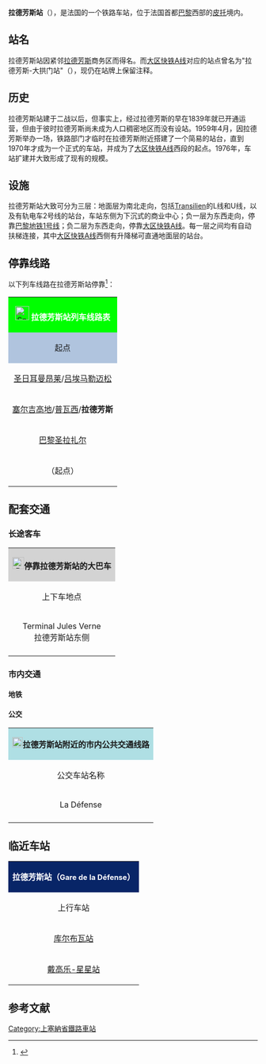 {{主条目消歧义|本文介绍的是巴黎西部的一个郊区铁路车站，关于其相邻的地铁站，请参看'''[[拉德芳斯站_(巴黎地铁)|拉德芳斯站 (巴黎地铁)]]'''}}
{{Infobox station
| name          =[[File:Sncf-logo.svg|32x32px]]<!-- 注释出：[[File:RATP.svg|32x32px]] -->拉德芳斯站<br>{{lang|fr|Gare de la Défense}}
| type          = [[法国铁路|法国铁路]]
| image = File:Gare de la Défense-2013.jpg
|image_caption = 拉德芳斯站（2013年8月）
| address       = {{FRA}}[[上塞纳省|上塞纳省]][[皮托|皮托]]
| latd          = 48
| latm          = 53
| lats          = 31
| latNS         = N
| longd         = 2
| longm         = 14
| longs         = 19
| longEW        = E
| operator = [[File:Sncf-logo.svg|32x32px]]<!-- 注释出：[[File:RATP.svg|32x32px]] -->
| coordinates_display = yes
| iso_region    = FR
| line          = 
* {{link-fr|巴黎－凡尔赛铁路|Ligne de Paris-Saint-Lazare à Versailles-Rive-Droite}}
* [[大区快铁A线|大区快铁A线]]
| platform      = 5
| tracks        = 10
| elevation = 60米
| opened        = 1959年4月
| rebuilt =
* 1970年2月20日（RER A）
* 1997年7月2日（有轨电车）
| status = 使用中
| closed        = 
| passengers= 约2745.7万人次<ref>{{Cite web|url=https://ressources.data.sncf.com/explore/dataset/frequentation-gares/?sort=voyageurs_2014|title=Fréquentation en gares en 2014|accessdate=2016-11-05|author=SNCF|date=|language=法语|publisher=SNCF Open Data|archive-date=2016-10-10|archive-url=https://web.archive.org/web/20161010215116/https://ressources.data.sncf.com/explore/dataset/frequentation-gares/?sort=voyageurs_2014|dead-url=no}}</ref>
| pass_year= 2014年
| station_type = 客运车站
| connections = 
* [[巴黎地铁1号线|巴黎地铁1号线]]
* [[RATP公交路网|巴黎城市公共交通]]
* 科隆布城市公共交通
* [[file:Noctilie_logo.svg|51x51px]]
* Flixbus
* Isilines
* Ouibus
| route_map =
| map_locator   = 
| note =
}}

'''拉德芳斯站'''（{{lang-fr|Gare de la Défense}}），是法国的一个铁路车站，位于法国首都[[巴黎|巴黎]]西部的[[皮托|皮托]]境内。

==站名==

拉德芳斯站因紧邻[[拉德芳斯|拉德芳斯]]商务区而得名。而[[大区快铁A线|大区快铁A线]]对应的站点曾名为"拉德芳斯-大拱门站"（{{lang-fr|Gare de la Défense - Grande Arche}}），现仍在站牌上保留注释。

==历史==

拉德芳斯站建于二战以后，但事实上，经过拉德芳斯的{{link-fr|巴黎－凡尔赛铁路|Ligne de Paris-Saint-Lazare à Versailles-Rive-Droite}}早在1839年就已开通运营，但由于彼时拉德芳斯尚未成为人口稠密地区而没有设站。1959年4月，因拉德芳斯举办一场{{link-fr|国际花展|Floralies internationales}}，铁路部门才临时在拉德芳斯附近搭建了一个简易的站台，直到1970年才成为一个正式的车站，并成为了[[大区快铁A线|大区快铁A线]]西段的起点。1976年，车站扩建并大致形成了现有的规模。

==设施==

拉德芳斯站大致可分为三层：地面层为南北走向，包括[[法兰西岛区域铁路|Transilien]]的L线和U线，以及有轨电车2号线的站台，车站东侧为下沉式的商业中心；负一层为东西走向，停靠[[巴黎地铁1号线|巴黎地铁1号线]]；负二层为东西走向，停靠[[大区快铁A线|大区快铁A线]]。每一层之间均有自动扶梯连接，其中[[大区快铁A线|大区快铁A线]]西侧有升降梯可直通地面层的站台。

== 停靠线路 ==

{{动态列表|最后更新时间：2016年11月6日。本章节内容仅供参考，不排除因施工或罢工而引发的临时性变更。欢迎修正和补充}}

以下列车线路在拉德芳斯站停靠<ref>{{Cite web|url=https://www.transilien.com/fr/horaires/prochains-departs|title=TRANSILIEN|accessdate=2016-11-06|author=SNCF|date=|language=法语|publisher=Transilien|archive-date=2018-08-23|archive-url=https://web.archive.org/web/20180823110554/https://www.transilien.com/fr/horaires/prochains-departs|dead-url=no}}</ref>：

{| class="wikitable"
|colspan="5" style="background:#00FF00" align="center" |[[File:Sncf-logo.svg|28x28px]] '''<font color=#FFFFFF>拉德芳斯站列车线路表</font>'''
|-
!style="background:#B0C4DE"|起点
!style="background:#B0C4DE"|上一站
!style="background:#B0C4DE"|线路
!style="background:#B0C4DE"|下一站
!style="background:#B0C4DE"|终点
|-
|[[圣日耳曼昂莱站|圣日耳曼昂莱]]/[[吕埃马勒迈松站|吕埃马勒迈松]]
|[[楠泰尔省府站|楠泰尔省府]]
| rowspan="2"|[[File:RER.svg|16x16px]][[File:Paris_RER_A_icon.svg|16x16px]]
| rowspan="2"|[[戴高乐-星星站|戴高乐-星星]]
|[[布瓦西圣雷热站|布瓦西圣雷热]]
|-
|[[塞尔吉高地站|塞尔吉高地]]/[[普瓦西站|普瓦西]]/'''拉德芳斯'''
|[[楠泰尔省府站|楠泰尔省府]]/（起点）
|[[托尔西站|托尔西]]/[[马恩拉瓦莱-谢西站|马恩拉瓦莱-谢西]]
|-
|[[巴黎圣拉扎尔站|巴黎圣拉扎尔]]
|[[巴黎圣拉扎尔站|圣拉扎尔]]/[[塞纳河畔阿涅尔站|阿涅尔]]/[[库尔布瓦站|库尔布瓦]]
|[[File:Logo_train_transilien.svg|16x16px]][[File:Logo_Paris_Transilien_ligneL.svg|16x16px]]
|[[皮托站|皮托]]/[[苏勒讷-瓦雷里安山站|苏勒讷]]/[[圣克卢站|圣克卢]]
|[[凡尔赛右岸站|凡尔赛右岸]]/[[圣农拉布雷特士-马尔利森林站|圣农拉布雷特士]]
|-
|（起点）
|（起点）
|[[File:Logo_train_transilien.svg|16x16px]][[File:Logo_Paris_Transilien_ligneU.svg|16x16px]]
|[[皮托站|皮托]]
|[[拉维利耶尔站|拉维利耶尔]]
|}

==配套交通==
===长途客车===

{| class="wikitable mw-collapsible" 
|colspan="3" align="center" style="background:#D3D3D3" |[[File:BSicon_BUS.svg|24x24px]]'''停靠拉德芳斯站的大巴车'''
|-
!align="center" |上下车地点
!align="center" |运营单位
!align="center" |主要目的地{{noteTag|name=noteA}}
|-
| rowspan="5" align="center" |Terminal Jules Verne<br>拉德芳斯站东侧
|align="center" |Flixbus{{noteTag|name=noteE}}
|[[鲁昂|鲁昂]]、[[勒阿弗尔|勒阿弗尔]]、[[卡昂|卡昂]]、[[阿夫朗什|阿夫朗什]]、[[圣马洛|圣马洛]]、[[圣米歇尔山|圣米歇尔山]]、[[乌伊斯特雷昂_(卡尔瓦多斯省)|威斯特阿姆]]、[[迪纳尔|迪纳尔]]
|-
|align="center" |Isilines{{noteTag|name=noteE}}
|[[鲁昂|鲁昂]]、[[勒阿弗尔|勒阿弗尔]]
|-
|align="center" |Ouibus{{noteTag|name=noteF}}
|[[里昂|里昂]]、[[雷恩|雷恩]]、[[里尔|里尔]]、[[图尔|图尔]]、[[波尔多|波尔多]]、[[勒阿弗尔|勒阿弗尔]]、[[圣布里厄|圣布里厄]]、[[卡昂|卡昂]]、[[多维尔|多维尔]]、[[鲁昂|鲁昂]]、[[杜埃|杜埃]]
|-
|align="center" |{{link-fr|巴黎西部巴士公司|Réseau de bus Express A14}}<br>Réseau de bus Express A14
|[[芒特拉若利|芒特拉若利]]{{noteTag|name=noteD}}、[[塞纳河畔维尔讷伊|塞纳河畔维尔讷伊]]{{noteTag|name=noteC}}、[[雷米罗|雷米罗]]{{noteTag|name=noteD}}
|-
|align="center" |[[RATP|RATP]]/[[SNCF|SNCF]]
|（''当某条铁路线施工或罢工时，RATP或SNCF可能会提供途径该线路沿途站点的大巴车''{{noteTag|name=noteB}}）
|-
|colspan="3" style="background:#FFFFFF"|{{noteFoot|1=
{{noteTag|name=noteA|1=本栏不包括可以联程中转前往的目的地}}
{{noteTag|name=noteB|1=其车票可与SNCF的同线路车票通用}}
{{noteTag|name=noteC|1=仅周一至五开行，节假日除外}}
{{noteTag|name=noteD|1=仅周一至六开行，节假日除外}}
{{noteTag|name=noteE|1=车票需提前预定，需提前15分钟到场}}
{{noteTag|name=noteF|1=车票需提前预定，需提前30分钟到场}}
}}
|}

===市内交通===

====地铁====

{{main|拉德芳斯站 (巴黎地铁)}}

====公交====

{| class="wikitable mw-collapsible" 
|colspan="3" align="center" style="background:#AFDFE4"|[[File:Bus-logo.svg|21x21px]]'''拉德芳斯站附近的市内公共交通线路'''
|-
!align="center" |公交车站名称
!align="center" |位置
!align="center" |停靠线路<ref>{{Cite web|url=http://www.ratp.fr/informer/pdf/orienter/f_plan.php?fm=pdf&loc=secteur&nompdf=secteur6|title=secteur6|accessdate=2016-11-06|author=RATP|date=|language=法语|publisher=RATP|archive-date=2017-06-08|archive-url=https://web.archive.org/web/20170608003749/http://www.ratp.fr/informer/pdf/orienter/f_plan.php?fm=pdf&loc=secteur&nompdf=secteur6|dead-url=no}}</ref>
|-
|La Défense
|拉德芳斯站东侧
|
* [[RATP公交路网|巴黎城市公共交通]]<span style="font-size:small">
** 73路：拉德芳斯 ↔ [[奥赛博物馆|奥赛博物馆]]
** 141路：拉德芳斯 ↔ [[吕埃马勒迈松|吕埃马勒迈松]]高中
** 159路：拉德芳斯 ↔ [[楠泰尔|楠泰尔]]-老桥城
** 174路：拉德芳斯 ↔ [[圣杜恩站|圣杜恩站]]
** 178路：拉德芳斯 ↔ [[热讷维耶站|热讷维耶站]]
** 258路：拉德芳斯 ↔ [[圣日耳曼昂莱站|圣日耳曼昂莱站]]
** 272路：拉德芳斯 ↔ [[萨特鲁维尔|萨尔图城]]-戴高乐
** 275路：[[勒瓦卢瓦-佩雷|勒瓦卢瓦-佩雷]]-勒瓦卢瓦桥 ↔ 拉德芳斯
** 276路：[[塞纳河畔阿涅勒|阿涅尔]]-Les Courtilles ↔ 拉德芳斯
** 278路：[[布瓦科隆布|布瓦科隆布]]-石楠林 ↔ 拉德芳斯
** 360路：拉德芳斯 ↔ [[马尔纳拉科屈埃特|马尔纳拉科屈埃特]]-加尔士医院
</span>
* [[科隆布|科隆布]]城市公共交通<span style="font-size:small">
** 45路{{noteTag|name=noteA}}：拉德芳斯 （环线）
</span>
* [[file:Noctilie_logo.svg|51x51px]]<span style="font-size:small">
** N24路：[[夏特雷-大堂站|沙特雷]] ↔ [[贝宗|贝宗]]-大鹿
</span>
|-
|colspan="3" style="background:#FFFFFF"|{{noteFoot|1=
{{noteTag|name=noteA|1=周日及节假日停运}}
}}
|}

==临近车站==

{|class="wikitable mw-collapsible" style="margin: 0 auto; width:42em;"
|colspan="3"  style="background:#082567" align="center"|<font color=#FFFFFF>'''拉德芳斯站（<span style="font-size:11pt;">Gare de la Défense</span>）'''</font>
|-
!上行车站
!线路
!下行车站
|-
|align="center" |[[库尔布瓦站|库尔布瓦站]]
|align="center" |'''{{link-fr|巴黎－凡尔赛铁路|Ligne de Paris-Saint-Lazare à Versailles-Rive-Droite}}'''
|align="center" |[[皮托站|皮托站]]
|-
|align="center" |[[戴高乐-星星站|戴高乐-星星站]]
|align="center" |'''[[大区快铁A线|大区快铁A线]]'''
|align="center" |[[楠泰尔省府站|楠泰尔省府站]]
|}

== 参考文献 ==
{{Reflist}}

{{RER A}}
{{法国主要铁路车站}}

[[Category:上塞納省鐵路車站|Category:上塞納省鐵路車站]]